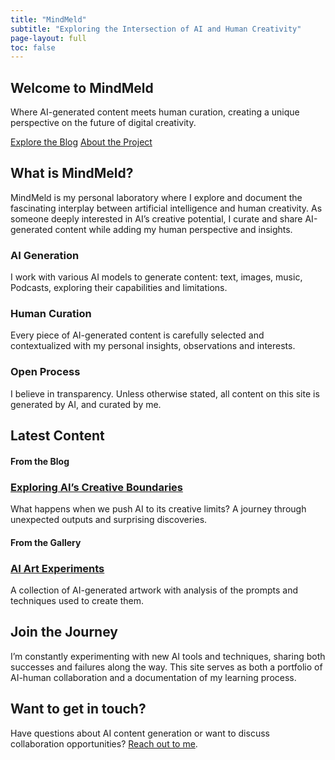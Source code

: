 ```yaml
---
title: "MindMeld"
subtitle: "Exploring the Intersection of AI and Human Creativity"
page-layout: full
toc: false
---
```


:::{.column-page}
:::{.hero-banner}
# Welcome to MindMeld

Where AI-generated content meets human curation, creating a unique perspective on the future of digital creativity.

[Explore the Blog](blog/index.qmd){.btn .btn-primary .btn-lg role="button"}
[About the Project](about.qmd){.btn .btn-secondary .btn-lg role="button"}

:::
:::

## What is MindMeld?

MindMeld is my personal laboratory where I explore and document the fascinating interplay between artificial intelligence and human creativity. As someone deeply interested in AI's creative potential, I curate and share AI-generated content while adding my human perspective and insights.

::::{.grid}

:::{.g-col-12 .g-col-md-4}

### AI Generation

I work with various AI models to generate content: text, images, music, Podcasts, exploring their capabilities and limitations.

:::

:::{.g-col-12 .g-col-md-4}

### Human Curation

Every piece of AI-generated content is carefully selected and contextualized with my personal insights,  observations and interests.

:::

:::{.g-col-12 .g-col-md-4}

### Open Process

I believe in transparency. Unless otherwise stated, all content on this site is generated by AI, and curated by me.

:::

::::

## Latest Content

:::{.column-page}

:::{.grid}

:::{.g-col-12 .g-col-md-6}

#### From the Blog

:::{.card}

### [Exploring AI's Creative Boundaries](/blog/ai-creativity)
What happens when we push AI to its creative limits? A journey through unexpected outputs and surprising discoveries.
:::

:::

:::{.g-col-12 .g-col-md-6}

#### From the Gallery

:::{.card}
### [AI Art Experiments](/gallery/ai-art-series-1)
A collection of AI-generated artwork with analysis of the prompts and techniques used to create them.
:::

:::

:::
:::

## Join the Journey

I'm constantly experimenting with new AI tools and techniques, sharing both successes and failures along the way. This site serves as both a portfolio of AI-human collaboration and a documentation of my learning process.

:::{.callout-note}
## Want to get in touch?
Have questions about AI content generation or want to discuss collaboration opportunities? [Reach out to me](/about#contact).
:::